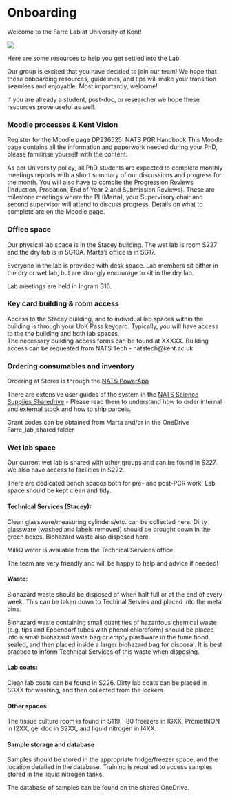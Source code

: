 # Onboarding {#onboarding}

Welcome to the Farré Lab at University of Kent!

![](img/forestgump.gif)

Here are some resources to help you get settled into the Lab.  

Our group is excited that you have decided to join our team! We hope that these onboarding resources, guidelines, and tips will make your transition seamless and enjoyable. Most importantly, welcome!  

If you are already a student, post-doc, or researcher we hope these resources prove useful as well.  


### Moodle processes & Kent Vision

Register for the Moodle page DP236525: NATS PGR Handbook 
This Moodle page contains all the information and paperwork needed during your PhD, please familirise yourself with the content.

As per University policy, all PhD students are expected to complete monthly meetings reports with a short summary of our discussions and progress for the month. You will also have to complte the Progression Reviews (Induction, Probation, End of Year 2 and Submission Reviews). These are milestone meetings where the PI (Marta), your Supervisory chair and second supervisor will attend to discuss progress. Details on what to complete are on the Moodle page.


### Office space

Our physical lab space is in the Stacey building. The wet lab is room S227 and the dry lab is in SG10A. Marta's office is in SG17.  

Everyone in the lab is provided with desk space. Lab members sit either in the dry or wet lab, but are strongly encourage to sit in the dry lab.   

Lab meetings are held in Ingram 316.

### Key card building & room access

Access to the Stacey building, and to individual lab spaces within the building is through your UoK Pass keycard. Typically, you will have access to the the building and both lab spaces.  
The necessary building access forms can be found at XXXXX. Building access can be requested from NATS Tech - natstech@kent.ac.uk

### Ordering consumables and inventory

Ordering at Stores is through the [NATS PowerApp](https://apps.powerapps.com/play/e/16177b14-e9b4-4cb0-b585-cd48f7636b08/a/2fddd7e8-f3ce-40ed-85b4-f88bd3e37d1a?tenantId=51a9fa56-3f32-449a-a721-3e3f49aa5e9a&skipmetadata=true)  

There are extensive user guides of the system in the [NATS Science Supplies Sharedrive](https://livekentac.sharepoint.com/sites/nats/SitePages/Science-Supplies.aspx) - Please read them to understand how to order internal and external stock and how to ship parcels.  

Grant codes can be obtained from Marta and/or in the OneDrive Farre_lab_shared folder  

### Wet lab space

Our current wet lab is shared with other groups and can be found in S227. We also have access to facilities in S222. 

There are dedicated bench spaces both for pre- and post-PCR work. Lab space should be kept clean and tidy.

#### Technical Services (Stacey):

Clean glassware/measuring cylinders/etc. can be collected here. Dirty glassware (washed and labels removed) should be brought down in the green boxes. Biohazard waste also disposed here.

MilliQ water is available from the Technical Services office. 

The team are very friendly and will be happy to help and advice if needed!

#### Waste:

Biohazard waste should be disposed of when half full or at the end of every week. This can be taken down to Techinal Servies and placed into the metal bins. 

Biohazard waste containing small quantities of hazardous chemical waste (e.g. tips and Eppendorf tubes with phenol:chloroform) should be placed into a small biohazard waste bag or empty plastiware in the fume hood, sealed, and then placed inside a larger biohazard bag for disposal. It is best practice to inform Technical Services of this waste when disposing.

#### Lab coats:

Clean lab coats can be found in S226. Dirty lab coats can be placed in SGXX for washing, and then collected from the lockers.

#### Other spaces

The tissue culture room is found in S119, -80 freezers in IGXX, PromethION in I2XX, gel doc in S2XX, and liquid nitrogen in I4XX.

#### Sample storage and database

Samples should be stored in the appropriate fridge/freezer space, and the location detailed in the database. Training is required to access samples stored in the liquid nitrogen tanks.

The database of samples can be found on the shared OneDrive.
